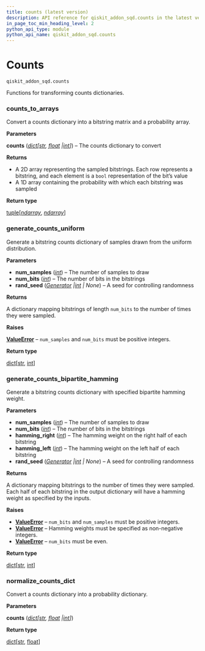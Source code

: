 ```yaml
---
title: counts (latest version)
description: API reference for qiskit_addon_sqd.counts in the latest version of qiskit-addon-sqd
in_page_toc_min_heading_level: 2
python_api_type: module
python_api_name: qiskit_addon_sqd.counts
---
```


<span id="module-qiskit_addon_sqd.counts" />

<span id="counts-qiskit-addon-sqd-counts" />

# Counts

`qiskit_addon_sqd.counts`

Functions for transforming counts dictionaries.

### counts\_to\_arrays

<Function id="qiskit_addon_sqd.counts.counts_to_arrays" github="https://github.com/Qiskit/qiskit-addon-sqd/tree/main/qiskit_addon_sqd/counts.py#L21-L40" signature="counts_to_arrays(counts)">
  Convert a counts dictionary into a bitstring matrix and a probability array.

  **Parameters**

  **counts** ([*dict*](https://docs.python.org/3/library/stdtypes.html#dict "(in Python v3.13)")*\[*[*str*](https://docs.python.org/3/library/stdtypes.html#str "(in Python v3.13)")*,* [*float*](https://docs.python.org/3/library/functions.html#float "(in Python v3.13)")  *|*[*int*](https://docs.python.org/3/library/functions.html#int "(in Python v3.13)")*]*) – The counts dictionary to convert

  **Returns**

  *   A 2D array representing the sampled bitstrings. Each row represents a bitstring, and each element is a `bool` representation of the bit’s value
  *   A 1D array containing the probability with which each bitstring was sampled

  **Return type**

  [tuple](https://docs.python.org/3/library/stdtypes.html#tuple "(in Python v3.13)")\[[*ndarray*](https://numpy.org/doc/stable/reference/generated/numpy.ndarray.html#numpy.ndarray "(in NumPy v2.1)"), [*ndarray*](https://numpy.org/doc/stable/reference/generated/numpy.ndarray.html#numpy.ndarray "(in NumPy v2.1)")]
</Function>

### generate\_counts\_uniform

<Function id="qiskit_addon_sqd.counts.generate_counts_uniform" github="https://github.com/Qiskit/qiskit-addon-sqd/tree/main/qiskit_addon_sqd/counts.py#L43-L77" signature="generate_counts_uniform(num_samples, num_bits, rand_seed=None)">
  Generate a bitstring counts dictionary of samples drawn from the uniform distribution.

  **Parameters**

  *   **num\_samples** ([*int*](https://docs.python.org/3/library/functions.html#int "(in Python v3.13)")) – The number of samples to draw
  *   **num\_bits** ([*int*](https://docs.python.org/3/library/functions.html#int "(in Python v3.13)")) – The number of bits in the bitstrings
  *   **rand\_seed** ([*Generator*](https://numpy.org/doc/stable/reference/random/generator.html#numpy.random.Generator "(in NumPy v2.1)")  *|*[*int*](https://docs.python.org/3/library/functions.html#int "(in Python v3.13)") *| None*) – A seed for controlling randomness

  **Returns**

  A dictionary mapping bitstrings of length `num_bits` to the number of times they were sampled.

  **Raises**

  [**ValueError**](https://docs.python.org/3/library/exceptions.html#ValueError "(in Python v3.13)") – `num_samples` and `num_bits` must be positive integers.

  **Return type**

  [dict](https://docs.python.org/3/library/stdtypes.html#dict "(in Python v3.13)")\[[str](https://docs.python.org/3/library/stdtypes.html#str "(in Python v3.13)"), [int](https://docs.python.org/3/library/functions.html#int "(in Python v3.13)")]
</Function>

### generate\_counts\_bipartite\_hamming

<Function id="qiskit_addon_sqd.counts.generate_counts_bipartite_hamming" github="https://github.com/Qiskit/qiskit-addon-sqd/tree/main/qiskit_addon_sqd/counts.py#L80-L135" signature="generate_counts_bipartite_hamming(num_samples, num_bits, *, hamming_right, hamming_left, rand_seed=None)">
  Generate a bitstring counts dictionary with specified bipartite hamming weight.

  **Parameters**

  *   **num\_samples** ([*int*](https://docs.python.org/3/library/functions.html#int "(in Python v3.13)")) – The number of samples to draw
  *   **num\_bits** ([*int*](https://docs.python.org/3/library/functions.html#int "(in Python v3.13)")) – The number of bits in the bitstrings
  *   **hamming\_right** ([*int*](https://docs.python.org/3/library/functions.html#int "(in Python v3.13)")) – The hamming weight on the right half of each bitstring
  *   **hamming\_left** ([*int*](https://docs.python.org/3/library/functions.html#int "(in Python v3.13)")) – The hamming weight on the left half of each bitstring
  *   **rand\_seed** ([*Generator*](https://numpy.org/doc/stable/reference/random/generator.html#numpy.random.Generator "(in NumPy v2.1)")  *|*[*int*](https://docs.python.org/3/library/functions.html#int "(in Python v3.13)") *| None*) – A seed for controlling randomness

  **Returns**

  A dictionary mapping bitstrings to the number of times they were sampled. Each half of each bitstring in the output dictionary will have a hamming weight as specified by the inputs.

  **Raises**

  *   [**ValueError**](https://docs.python.org/3/library/exceptions.html#ValueError "(in Python v3.13)") – `num_bits` and `num_samples` must be positive integers.
  *   [**ValueError**](https://docs.python.org/3/library/exceptions.html#ValueError "(in Python v3.13)") – Hamming weights must be specified as non-negative integers.
  *   [**ValueError**](https://docs.python.org/3/library/exceptions.html#ValueError "(in Python v3.13)") – `num_bits` must be even.

  **Return type**

  [dict](https://docs.python.org/3/library/stdtypes.html#dict "(in Python v3.13)")\[[str](https://docs.python.org/3/library/stdtypes.html#str "(in Python v3.13)"), [int](https://docs.python.org/3/library/functions.html#int "(in Python v3.13)")]
</Function>

### normalize\_counts\_dict

<Function id="qiskit_addon_sqd.counts.normalize_counts_dict" github="https://github.com/Qiskit/qiskit-addon-sqd/tree/main/qiskit_addon_sqd/counts.py#L138-L145" signature="normalize_counts_dict(counts)">
  Convert a counts dictionary into a probability dictionary.

  **Parameters**

  **counts** ([*dict*](https://docs.python.org/3/library/stdtypes.html#dict "(in Python v3.13)")*\[*[*str*](https://docs.python.org/3/library/stdtypes.html#str "(in Python v3.13)")*,* [*float*](https://docs.python.org/3/library/functions.html#float "(in Python v3.13)")  *|*[*int*](https://docs.python.org/3/library/functions.html#int "(in Python v3.13)")*]*)

  **Return type**

  [dict](https://docs.python.org/3/library/stdtypes.html#dict "(in Python v3.13)")\[[str](https://docs.python.org/3/library/stdtypes.html#str "(in Python v3.13)"), [float](https://docs.python.org/3/library/functions.html#float "(in Python v3.13)")]
</Function>

